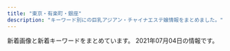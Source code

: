 ```yaml
---
title: "東京・有楽町・銀座"
description: "キーワード別にの巨乳アジアン・チャイナエステ嬢情報をまとめました。"
---
```


新着画像と新着キーワードをまとめています。
2021年07月04日の情報です。

<DmmAffiliateIns />
<KeywordTable
  shops={
    [
    {
        "name": "\u30e9\u30d5\u30a3\u30fc\u30eb",
        "url": "http://s-este.net/",
        "keywords": {},
        "station": "\u65b0\u65e5\u672c\u6a4b\u99c55\u756a\u51fa\u53e3",
        "img_links": []
    },
    {
        "name": "\u6975\u4e0a\u30e1\u30f3\u30ba\u30a2\u30ed\u30de\u65e5\u672c\u6a4b",
        "station": "\u8305\u5834\u753a\u99c510\u756a\u51fa\u53e3",
        "keywords": {},
        "url": "https://aroma.tyo.cm/",
        "img_links": []
    },
    {
        "keywords": {
            "C": 7,
            "86": 7,
            "D": 10,
            "87": 4,
            "E": 1,
            "88": 1,
            "84": 5,
            "82": 1
        },
        "name": "PRIME\u30fb\u30d7\u30e9\u30a4\u30e0",
        "station": "\u99ac\u55b0\u753a\u99c51\u756a\u51fa\u53e3",
        "url": "http://prime-relax.work/",
        "img_links": [
            "http://prime-relax.work/img/st11.jpg",
            "http://prime-relax.work/sp/img/time.jpg",
            "http://prime-relax.work/sp/img/botton.jpg",
            "http://prime-relax.work/sp/img/info.jpg",
            "http://prime-relax.work/sp/img/p-8.jpg",
            "http://prime-relax.work/img/head.jpg",
            "http://prime-relax.work/img/st4.jpg",
            "http://prime-relax.work/sp/img/sta9.jpg",
            "http://prime-relax.work/img/sta12.jpg",
            "http://prime-relax.work/img/st04.jpg",
            "http://prime-relax.work/img/link300100.jpg",
            "http://prime-relax.work/img/st14.jpg",
            "http://prime-relax.work/sp/img/t-o.jpg",
            "http://prime-relax.work/img/sta9.jpg",
            "http://prime-relax.work/img/link10033.jpg",
            "http://prime-relax.work/img/link-.jpg",
            "http://prime-relax.work/sp/img/add2.jpg",
            "http://prime-relax.work/img/sta5.jpg",
            "http://prime-relax.work/sp/img/sta14.jpg",
            "http://prime-relax.work/sp/img/add.jpg",
            "http://prime-relax.work/img/body-.jpg",
            "http://prime-relax.work/img/st12.jpg",
            "http://prime-relax.work/sp/img/sys.jpg",
            "http://prime-relax.work/img/sta7.jpg",
            "http://prime-relax.work/img/mo.png",
            "http://prime-relax.work/sp/img/sta11.jpg",
            "http://prime-relax.work/img/sta14.jpg",
            "http://prime-relax.work/img/st8.jpg",
            "http://prime-relax.work/img/sta13.jpg",
            "http://prime-relax.work/sp/img/sta12.jpg",
            "http://prime-relax.work/sp/img/pic.jpg",
            "http://prime-relax.work/sp/img/t-r.jpg",
            "http://prime-relax.work/img/sta4.jpg",
            "http://prime-relax.work/sp/img/t-a.jpg",
            "http://prime-relax.work/sp/img/t-s.jpg",
            "http://prime-relax.work/img/sys.jpg",
            "http://prime-relax.work/sp/img/p-7.jpg",
            "http://prime-relax.work/sp/img/sta4.jpg",
            "http://prime-relax.work/img/st08.jpg",
            "http://prime-relax.work/img/IMG_1709.jpg",
            "http://prime-relax.work/img/sta11.jpg",
            "http://prime-relax.work/img/st014.jpg",
            "http://prime-relax.work/sp/img/p-9.jpg",
            "http://prime-relax.work/sp/img/tel.jpg",
            "http://prime-relax.work/img/st5.jpg",
            "http://prime-relax.work/img/bottom.png",
            "http://prime-relax.work/img/eve.jpg",
            "http://prime-relax.work/img/IMG_1675.jpg",
            "http://prime-relax.work/img/sta8.jpg",
            "http://prime-relax.work/img/bottom-.png",
            "http://prime-relax.work/img/st07.jpg",
            "http://prime-relax.work/sp/img/cam.jpg",
            "http://prime-relax.work/sp/img/pc.jpg",
            "http://prime-relax.work/img/st013.jpg",
            "http://prime-relax.work/sp/img/t-t.jpg",
            "http://prime-relax.work/img/st9.jpg",
            "http://prime-relax.work/sp/img/sta13.jpg",
            "http://prime-relax.work/sp/img/sta7.jpg",
            "http://prime-relax.work/img/IMG_1699.jpg",
            "http://prime-relax.work/sp/img/tit.jpg",
            "http://prime-relax.work/img/link20067.jpg",
            "http://prime-relax.work/img/IMG_1667.jpg",
            "http://prime-relax.work/img/st7.jpg",
            "http://prime-relax.work/sp/img/add3.jpg",
            "http://prime-relax.work/img/st13.jpg",
            "http://prime-relax.work/sp/img/sta8.jpg",
            "http://prime-relax.work/sp/img/sta5.jpg"
        ]
    },
    {
        "keywords": {},
        "img_links": [
            "http://e-berry.work/sp/staff/aya.jpg",
            "http://e-berry.work/sp/staff/ai.jpg",
            "http://e-berry.work/sp/images/int1.png",
            "http://e-berry.work/img/ai1.jpg",
            "http://e-berry.work/images/int1.jpg",
            "http://e-berry.work/images/rec1.jpg",
            "http://e-berry.work/images/sm.jpg",
            "http://e-berry.work/staff/natumi.jpg",
            "http://e-berry.work/sp/images/sys3.png",
            "http://e-berry.work/sp/img/yoko1.jpg",
            "http://e-berry.work/images/interior_t.jpg",
            "http://e-berry.work/img/haruka1.jpg",
            "http://e-berry.work/staff/rina.jpg",
            "http://e-berry.work/sp/images/concept.jpg",
            "http://e-berry.work/staff/ai.jpg",
            "http://e-berry.work/images/int2.jpg",
            "http://e-berry.work/images/concept.jpg",
            "http://e-berry.work/images/tgirl.jpg",
            "http://e-berry.work/sp/images/ac1.jpg",
            "http://e-berry.work/sp/images/10.jpg",
            "http://e-berry.work/sp/img/rina1.jpg",
            "http://e-berry.work/staff/nene.jpg",
            "http://e-berry.work/sp/images/sys1.png",
            "http://e-berry.work/sp/staff/nene.jpg",
            "http://e-berry.work/sp/img/haruka1.jpg",
            "http://e-berry.work/img/ayumi1.jpg",
            "http://e-berry.work/img/rina1.jpg",
            "http://e-berry.work/sp/images/9.jpg",
            "http://e-berry.work/sp/images/tel.png",
            "http://e-berry.work/sp/img/nene1.jpg",
            "http://e-berry.work/sp/images/b1.jpg",
            "http://e-berry.work/sp/img/hikari1.jpg",
            "http://e-berry.work/staff/aya.jpg",
            "http://e-berry.work/sp/img/ai1.jpg",
            "http://e-berry.work/images/news_t.jpg",
            "http://e-berry.work/sp/images/interior_t.png",
            "http://e-berry.work/sp/images/rec2.png",
            "http://e-berry.work/images/b2.jpg",
            "http://e-berry.work/sp/images/newsb.png",
            "http://e-berry.work/images/ac1.jpg",
            "http://e-berry.work/sp/images/rec1.jpg",
            "http://e-berry.work/images/newsb.png",
            "http://e-berry.work/sp/staff/hikari.jpg",
            "http://e-berry.work/img/moka1.jpg",
            "http://e-berry.work/images/b1.jpg",
            "http://e-berry.work/img/natumi1.jpg",
            "http://e-berry.work/sp/img/moka1.jpg",
            "http://e-berry.work/images/sys3.jpg",
            "http://e-berry.work/sp/staff/ayumi.jpg",
            "http://e-berry.work/sp/images/int2.png",
            "http://e-berry.work/staff/yoko.jpg",
            "http://e-berry.work/sp/images/newface.png",
            "http://e-berry.work/images/sys1.jpg",
            "http://e-berry.work/staff/hikari.jpg",
            "http://e-berry.work/staff/haruka.jpg",
            "http://e-berry.work/sp/img/natumi1.jpg",
            "http://e-berry.work/sp/staff/natumi.jpg",
            "http://e-berry.work/sp/images/topgirl.png",
            "http://e-berry.work/sp/staff/rina.jpg",
            "http://e-berry.work/sp/images/sys2.png",
            "http://e-berry.work/sp/staff/yoko.jpg",
            "http://e-berry.work/sp/img/ayumi1.jpg",
            "http://e-berry.work/sp/images/footer.jpg",
            "http://e-berry.work/images/sys2.jpg",
            "http://e-berry.work/images/10.jpg",
            "http://e-berry.work/sp/staff/moka.jpg",
            "http://e-berry.work/images/staff_t.jpg",
            "http://e-berry.work/sp/images/staff_t.png",
            "http://e-berry.work/sp/images/b2.jpg",
            "http://e-berry.work/img/aya1.jpg",
            "http://e-berry.work/img/hikari1.jpg",
            "http://e-berry.work/sp/images/head.jpg",
            "http://e-berry.work/sp/staff/haruka.jpg",
            "http://e-berry.work/staff/ayumi.jpg",
            "http://e-berry.work/images/9.jpg",
            "http://e-berry.work/images/rec2.jpg",
            "http://e-berry.work/images/newface.jpg",
            "http://e-berry.work/sp/img/aya1.jpg",
            "http://e-berry.work/sp/images/news.png",
            "http://e-berry.work/images/head.jpg",
            "http://e-berry.work/img/nene1.jpg",
            "http://e-berry.work/staff/moka.jpg",
            "http://e-berry.work/img/yoko1.jpg"
        ],
        "station": "\u6c34\u5929\u5bae\u524d\u99c56\u756a\u51fa\u53e3",
        "url": "http://e-berry.work/index.html",
        "name": "\u30a2\u30ed\u30de\u30a2\u30ea\u30a2"
    },
    {
        "keywords": {},
        "station": "\u8305\u5834\u753a\u99c511\u756a\u51fa\u53e3",
        "url": "http://www.kayabatyo-massage.work/",
        "img_links": [
            "http://www.kayabatyo-massage.work/images/mainvisual_02.jpg",
            "http://www.kayabatyo-massage.work/images/sw_home.png",
            "http://www.kayabatyo-massage.work/images/recruit/nagare_07.png",
            "http://www.kayabatyo-massage.work/images/recruit/point_05.png",
            "http://www.kayabatyo-massage.work/images/no_image.jpg",
            "http://www.kayabatyo-massage.work/images/recruit/point_08.png",
            "http://www.kayabatyo-massage.work/images/mainvisual_01_s.jpg",
            "http://www.kayabatyo-massage.work/images/recruit/point_03.png",
            "http://www.kayabatyo-massage.work/images/recruit/req_03.jpg",
            "http://www.kayabatyo-massage.work/images/recruit/nagare_05.png",
            "http://www.kayabatyo-massage.work/images/icon_ranking_01.png",
            "http://www.kayabatyo-massage.work/staff/nanami.jpg",
            "http://www.kayabatyo-massage.work/images/icon_ranking_02.png",
            "http://www.kayabatyo-massage.work/images/icon_ranking_03.png",
            "http://www.kayabatyo-massage.work/images/head_interior.jpg",
            "http://www.kayabatyo-massage.work/images/recruit/point_09.png",
            "http://www.kayabatyo-massage.work/images/sw_tel.png",
            "http://www.kayabatyo-massage.work/images/recruit/nagare_03.jpg",
            "http://www.kayabatyo-massage.work/images/recruit/point_04.png",
            "http://www.kayabatyo-massage.work/images/recruit/sp_mainvisual.jpg",
            "http://www.kayabatyo-massage.work/images/icon_new.png",
            "http://www.kayabatyo-massage.work/images/head_therapist.jpg",
            "http://www.kayabatyo-massage.work/images/mainvisual_02_s.jpg",
            "http://www.kayabatyo-massage.work/staff/hinata.jpg",
            "http://www.kayabatyo-massage.work/staff/kaoru.jpg",
            "http://www.kayabatyo-massage.work/images/recruit/nagare_06.png",
            "http://www.kayabatyo-massage.work/images/recruit/message_03.png",
            "http://www.kayabatyo-massage.work/images/recruit/point_06.png",
            "http://www.kayabatyo-massage.work/images/recruit/point_07.png",
            "http://www.kayabatyo-massage.work/images/recruit/nagare_01.jpg",
            "http://www.kayabatyo-massage.work/images/recruit/nagare_02.jpg",
            "http://www.kayabatyo-massage.work/images/mainvisual_01.jpg",
            "http://www.kayabatyo-massage.work/images/trigger.jpg"
        ],
        "name": "Angela"
    },
    {
        "station": "\u4eba\u5f62\u753a\u99c5A6",
        "name": "\u5922\u306e\u90f7",
        "url": "http://yume-sato.blue/",
        "keywords": {},
        "img_links": [
            "http://yume-sato.blue/uploads//sites/18/2020/09/g1-150x150.jpg",
            "http://yume-sato.blue/uploads//sites/18/2020/09/g6-150x150.jpg",
            "http://yume-sato.blue/uploads//sites/18/2020/09/news.jpg",
            "http://yume-sato.blue/uploads//sites/18/2021/04/1.jpg",
            "http://yume-sato.blue/uploads//sites/18/2020/09/g2.jpg",
            "http://yume-sato.blue/uploads//sites/18/2020/09/top1-1.jpg",
            "http://yume-sato.blue/uploads//sites/18/2021/07/g1.jpg",
            "http://yume-sato.blue/uploads//sites/18/2020/09/g4.jpg",
            "http://yume-sato.blue/uploads//sites/18/2021/06/g3-150x150.jpg",
            "http://yume-sato.blue/uploads//sites/18/2020/09/s_staff.png",
            "http://yume-sato.blue/uploads//sites/18/2020/09/g1.jpg",
            "http://yume-sato.blue/uploads//sites/18/2021/05/g3-150x150.jpg",
            "http://yume-sato.blue/uploads//sites/18/2020/09/g2-150x150.jpg",
            "http://yume-sato.blue/uploads//sites/18/2020/12/gg.jpg",
            "http://yume-sato.blue/uploads//sites/18/2020/09/g5-150x150.jpg",
            "http://yume-sato.blue/uploads//sites/18/2021/04/1-225x300.jpg",
            "http://yume-sato.blue/uploads//sites/18/2020/09/mobile-1.jpg",
            "http://yume-sato.blue/uploads//sites/18/2021/05/g3.jpg",
            "http://yume-sato.blue/uploads//sites/18/2020/09/g4-150x150.jpg",
            "http://yume-sato.blue/uploads//sites/18/2020/09/top.jpg",
            "http://yume-sato.blue/uploads//sites/18/2020/12/gg-150x150.jpg",
            "http://yume-sato.blue/uploads//sites/18/2020/09/pick.jpg",
            "http://yume-sato.blue/uploads//sites/18/2020/09/g5.jpg",
            "http://yume-sato.blue/uploads//sites/18/2021/06/g3.jpg",
            "http://yume-sato.blue/uploads//sites/18/2020/09/g6.jpg"
        ]
    },
    {
        "img_links": [
            "http://arm-heal.com/pic/head.jpg",
            "http://arm-heal.com/img/att.png",
            "http://arm-heal.com/pic/topimg1.png",
            "http://arm-heal.com/staff/miki/01.jpg",
            "http://arm-heal.com/img/ttl_staff.jpg",
            "http://arm-heal.com/staff/yuki/01.jpg",
            "http://arm-heal.com/staff/mimi/01.jpg",
            "http://arm-heal.com/staff/ai/01.jpg",
            "http://arm-heal.com/img/corona.png",
            "http://arm-heal.com/pic/topimg3.png",
            "http://arm-heal.com/pic/topimg5.png",
            "http://arm-heal.com/i/files/homeimg.jpg",
            "http://arm-heal.com/staff/aya/01.jpg",
            "http://arm-heal.com/img/ttl_mobile.png",
            "http://arm-heal.com/staff/yuuyuu/01.jpg",
            "http://arm-heal.com/img/ttl_rec.png",
            "http://arm-heal.com/pic/topimg4.png",
            "http://arm-heal.com/pic/topimg2.png",
            "http://arm-heal.com/staff/kiki/01.jpg"
        ],
        "keywords": {
            "C": 9
        },
        "name": "\u7d05\u8449",
        "station": "\u516b\u4e01\u5800\u99c5A5\u53e3",
        "url": "http://arm-heal.com/"
    },
    {
        "name": "Dream",
        "keywords": {
            "88": 1,
            "\u30bb\u30af\u30b7\u30fc": 3
        },
        "img_links": [
            "https://ningyocho-esthe.work/images/dream/common/gallery_06.png",
            "https://ningyocho-esthe.work/images/dream/staff/3.jpg",
            "https://ningyocho-esthe.work/images/dream/staff/13.jpg",
            "https://ningyocho-esthe.work/images/dream/common/gallery_09.png",
            "https://ningyocho-esthe.work/images/dream/common/header_info.png",
            "https://ningyocho-esthe.work/images/dream/staff/\u5929\u4f7f\u591c\u6708.jpeg",
            "https://ningyocho-esthe.work/images/dream/common/gallery_05.png",
            "https://ningyocho-esthe.work/images/dream/staff/imgapp_1.jpg",
            "https://ningyocho-esthe.work/images/dream/common/gallery_07.png",
            "https://ningyocho-esthe.work/images/dream/common/gallery_01.png",
            "https://ningyocho-esthe.work/images/dream/common/gallery_04.png",
            "https://ningyocho-esthe.work/images/dream/staff/ni.jpeg",
            "https://ningyocho-esthe.work/images/dream/staff/\u30ca\u30ca.jpg",
            "https://ningyocho-esthe.work/images/dream/common/gallery_08.png",
            "https://ningyocho-esthe.work/images/dream/home/image_03.png",
            "https://ningyocho-esthe.work/images/dream/common/credit_02.png",
            "https://ningyocho-esthe.work/images/dream/nvpuai2.jpeg",
            "https://ningyocho-esthe.work/images/dream/staff/\u3042\u307f.jpg",
            "https://ningyocho-esthe.work/images/dream/staff/imgapp_3.jpg",
            "https://ningyocho-esthe.work/images/dream/common/credit_01.png",
            "https://ningyocho-esthe.work/images/dream/common/gallery_03.png",
            "https://ningyocho-esthe.work/images/dream/common/side_bnr_01.png",
            "https://ningyocho-esthe.work/images/dream/staff/2.jpg",
            "https://ningyocho-esthe.work/images/dream/home/teaser.png",
            "https://ningyocho-esthe.work/images/dream/common/gallery_10.png",
            "https://ningyocho-esthe.work/images/dream/common/gallery_02.png",
            "https://ningyocho-esthe.work/images/dream/home/image_02.png",
            "https://ningyocho-esthe.work/images/dream/common/header_phone_pc.png",
            "https://ningyocho-esthe.work/images/dream/staff/imgapp6.jpg",
            "https://ningyocho-esthe.work/images/dream/common/credit_03.png",
            "https://ningyocho-esthe.work/images/dream/common/side_bnr_02.png",
            "https://ningyocho-esthe.work/images/dream/home/image_01.png",
            "https://ningyocho-esthe.work/images/dream/staff/1.jpg"
        ],
        "station": "\u4eba\u5f62\u753a\u99c5A1\u51fa\u53e3",
        "url": "https://ningyocho-esthe.work/"
    },
    {
        "keywords": {
            "90": 48,
            "92": 12,
            "87": 24,
            "85": 24,
            "D": 24,
            "E": 24,
            "C": 48,
            "83": 48
        },
        "name": "LUCKY \uff5e\u30e9\u30c3\u30ad\u30fc\uff5e",
        "station": "\u5c0f\u4f1d\u99ac\u753a\u99c51\u756a\u51fa\u53e3",
        "img_links": [
            "http://lucky.geo.jp/2/uploadimg/1565558725.jpg",
            "http://lucky.geo.jp/2/uploadimg/1610946975.jpeg",
            "http://lucky.geo.jp/2/uploadimg/1596225793.jpg",
            "https://LUCKY.pwchp.com/images/vis_theptframe.png",
            "http://lucky.geo.jp/2/uploadimg/1593756884.jpg",
            "http://lucky.geo.jp/2/uploadimg/1615487001.jpeg",
            "http://lucky.geo.jp/2/uploadimg/1593756798.jpg",
            "http://lucky.geo.jp/2/uploadimg/1619245065.jpeg",
            "http://lucky.geo.jp/int1.png",
            "http://lucky.geo.jp/2/uploadimg/1574764277.jpg",
            "http://lucky.geo.jp/2/uploadimg/1610000464.jpeg",
            "http://lucky.geo.jp/vis_theptframe.png",
            "http://lucky.geo.jp/2/uploadimg/1597029716.jpg",
            "http://lucky.geo.jp/2/uploadimg/1589888939.jpg",
            "http://lucky.geo.jp/2/uploadimg/1613285139.jpeg",
            "http://lucky.geo.jp/dozdLZQPkhPUwC2.png"
        ],
        "url": "http://lucky.geo.jp/"
    },
    {
        "img_links": [
            "http://sakura.relaxnabi.com/css/nav/nav-001.png",
            "http://sakura.relaxnabi.com/css/nav/nav-002.png",
            "http://sakura.relaxnabi.com/css/staff/staff18.jpg",
            "http://sakura.relaxnabi.com/css/nav/nav-004.png",
            "http://sakura.relaxnabi.com/css/topleft01.png",
            "http://sakura.relaxnabi.com/css/nav/nav-003.png",
            "http://sakura.relaxnabi.com/css/nav/nav-006.png",
            "http://sakura.relaxnabi.com/css/staff/staff001.jpg",
            "http://sakura.relaxnabi.com/css/staff/staff004.jpg",
            "http://sakura.relaxnabi.com/css/staff/staff002.jpg",
            "http://sakura.relaxnabi.com/css/staff/staff003.jpg",
            "http://sakura.relaxnabi.com/css/staff/staff005.jpg",
            "http://sakura.relaxnabi.com/css/cam00001.png",
            "http://sakura.relaxnabi.com/css/nav/nav-005.png",
            "http://sakura.relaxnabi.com/css/tel03.png",
            "http://sakura.relaxnabi.com/css/topleft02.png",
            "http://sakura.relaxnabi.com/css/topright02.jpg"
        ],
        "keywords": {
            "C": 3,
            "87": 2,
            "89": 4,
            "D": 5
        },
        "url": "http://sakura.relaxnabi.com/",
        "station": "\u8305\u5834\u753a\u99c51\u756a\u51fa\u53e3",
        "name": "\u685c\uff5e\u3055\u304f\u3089\uff5e"
    },
    {
        "station": "\u516b\u4e01\u5800\u99c5B2\u51fa\u53e3",
        "name": "\u5feb\u9069\u5802",
        "img_links": [
            "https://www.hatena.ne.jp/images/wwwridge/ng@2x.png",
            "https://www.hatena.ne.jp/images/wwwridge/ok@2x.png",
            "http://b.hatena.ne.jp/images/v4/public/add/hatenabookmark_ios7.png",
            "http://\u30a2\u30b8\u30a2\u30f3\u30a8\u30b9\u30c6.biz/images/88-31.jpg",
            "http://b.hatena.ne.jp/images/v4/public/add/hatenabookmark_android.png",
            "http://momipara.jp/img/link/momi88.jpg",
            "https://www.hatena.ne.jp/images/wwwridge/help@2x.png",
            "https://b.st-hatena.com/images/entry-button/button-only@2x.png",
            "http://asian.mensesthe.tokyo/wp-content/uploads/2016/01/7CzXuAWe.jpg"
        ],
        "url": "http://kaitekido.eei.jp/",
        "keywords": {}
    },
    {
        "name": "\u3072\u3068\u3081\u307c\u308c",
        "url": "http://www.hitomebore.esjp.info/",
        "station": "\u65b0\u5bcc\u753a\u99c53\u756a\u51fa\u53e3",
        "keywords": {
            "88": 3,
            "C": 6,
            "87": 6,
            "85": 6,
            "86": 18,
            "D": 27
        },
        "img_links": [
            "http://www.hitomebore.esjp.info/images/mainImg2.jpg",
            "http://www.hitomebore.esjp.info/files/002.jpg",
            "http://www.hitomebore.esjp.info/images/btn2.png",
            "http://www.hitomebore.esjp.info/files/015.jpg",
            "http://www.hitomebore.esjp.info/files/016.jpg",
            "http://www.hitomebore.esjp.info/files/014.jpg",
            "http://www.hitomebore.esjp.info/files/012.jpg",
            "http://www.hitomebore.esjp.info/files/010.jpg",
            "http://www.hitomebore.esjp.info/images/m1.jpg",
            "http://www.hitomebore.esjp.info/images/m2.jpg",
            "http://www.hitomebore.esjp.info/files/007.jpg",
            "http://www.hitomebore.esjp.info/files/009.jpg",
            "http://www.hitomebore.esjp.info/images/m3.jpg",
            "http://www.hitomebore.esjp.info/images/m4.jpg",
            "http://www.hitomebore.esjp.info/files/008.jpg",
            "http://www.hitomebore.esjp.info/files/011.jpg",
            "http://www.hitomebore.esjp.info/files/013.jpg",
            "http://www.hitomebore.esjp.info/images/mainImg_sub.jpg"
        ]
    },
    {
        "station": "\u65b0\u5bcc\u753a\u99c53\u756a\u51fa\u53e3",
        "url": "http://missyou-esthe.com/",
        "keywords": {
            "87": 4,
            "86": 16,
            "85": 2
        },
        "name": "Lotus\uff5e\u30ed\u30fc\u30bf\u30b9\uff5e",
        "img_links": [
            "http://missyou-esthe.com/img/tt12.jpg",
            "http://missyou-esthe.com/img/cg01.jpg",
            "http://missyou-esthe.com/img/t2.jpg",
            "http://missyou-esthe.com/img/cg14.jpg",
            "http://missyou-esthe.com/img/tt19.jpg",
            "http://missyou-esthe.com/img/no.png",
            "http://missyou-esthe.com/img/cg02.jpg",
            "http://missyou-esthe.com/img/tt18.jpg",
            "http://missyou-esthe.com/img/cg07.jpg",
            "http://missyou-esthe.com/img/tt16.jpg",
            "http://missyou-esthe.com/img/t1.jpg",
            "http://missyou-esthe.com/img/tt21.jpg",
            "http://missyou-esthe.com/img/t3.jpg",
            "http://missyou-esthe.com/img/cg091.jpg",
            "http://missyou-esthe.com/img/tt20.jpg",
            "http://missyou-esthe.com/img/cg13.jpg",
            "http://missyou-esthe.com/img/cg10.jpg",
            "http://missyou-esthe.com/img/lin.jpg",
            "http://missyou-esthe.com/img/mr1.jpg",
            "http://missyou-esthe.com/img/cg09.jpg",
            "http://missyou-esthe.com/img/tt2.jpg",
            "http://missyou-esthe.com/img/tt15.jpg",
            "http://missyou-esthe.com/img/cg08.jpg",
            "http://missyou-esthe.com/img/tt14.jpg",
            "http://missyou-esthe.com/img/f.jpg",
            "http://missyou-esthe.com/img/tt4.jpg",
            "http://missyou-esthe.com/img/tt17.jpg",
            "http://missyou-esthe.com/img/cg05.jpg",
            "http://missyou-esthe.com/img/cg03.jpg",
            "http://missyou-esthe.com/img/tt1.jpg",
            "http://missyou-esthe.com/img/cg06.jpg",
            "http://missyou-esthe.com/img/eve.jpg",
            "http://missyou-esthe.com/img/tt13.jpg",
            "http://missyou-esthe.com/img/f1.jpg",
            "http://missyou-esthe.com/img/cg11.jpg",
            "http://missyou-esthe.com/img/tt11.jpg",
            "http://missyou-esthe.com/img/cg04.jpg"
        ]
    },
    {
        "img_links": [
            "https://iris-relax.tokyo/wp-content/uploads/2021/06/8976215iris.jpg",
            "https://iris-relax.tokyo/wp-content/themes/este/img/top-img02c.png",
            "https://iris-relax.tokyo/wp-content/themes/este/img/4.jpg",
            "https://iris-relax.tokyo/wp-content/themes/este/img/5.jpg",
            "https://iris-relax.tokyo/wp-content/themes/este/img/tel_header.png",
            "https://iris-relax.tokyo/wp-content/uploads/2021/06/75421678iris.jpg",
            "https://iris-relax.tokyo/wp-content/themes/este/img/3.jpg",
            "https://iris-relax.tokyo/wp-content/uploads/2021/06/8765241678iris.jpg",
            "https://iris-relax.tokyo/wp-content/uploads/2021/06/89765421567iris.jpg",
            "https://iris-relax.tokyo/wp-content/uploads/2021/06/89765241iris.jpg",
            "https://iris-relax.tokyo/wp-content/themes/este/img/tel_footer.png",
            "https://iris-relax.tokyo/wp-content/themes/este/img/top-img01a.png",
            "https://iris-relax.tokyo/wp-content/themes/este/img/6.jpg",
            "https://iris-relax.tokyo/wp-content/uploads/2021/06/8765216789iris.jpg",
            "https://iris-relax.tokyo/wp-content/uploads/2021/06/118976521iris.jpg",
            "https://iris-relax.tokyo/wp-content/themes/este/img/call.png"
        ],
        "keywords": {
            "C": 6,
            "E": 12,
            "D": 9,
            "\u30bb\u30af\u30b7\u30fc": 2,
            "F": 3
        },
        "name": "IRIS\u9280\u5ea7",
        "url": "https://iris-relax.tokyo/",
        "station": "\u9280\u5ea7\u99c5A5\u51fa\u53e3"
    },
    {
        "img_links": [
            "http://yurarika.work/staff/rara.jpg",
            "http://yurarika.work/staff/rara2.jpg",
            "http://yurarika.work/staff/mika2.jpg",
            "http://yurarika.work/img/all/loader.png",
            "http://yurarika.work/staff/aya2.jpg",
            "http://yurarika.work/staff/mirai1.jpg",
            "http://yurarika.work/staff/rara1.jpg",
            "http://yurarika.work/staff/mirai.jpg",
            "http://yurarika.work/staff/aya1.jpg",
            "http://yurarika.work/staff/mirai2.jpg",
            "http://yurarika.work/staff/aya.jpg",
            "http://yurarika.work/staff/mika.jpg",
            "http://yurarika.work/staff/mika1.jpg"
        ],
        "keywords": {
            "85": 10,
            "C": 14,
            "86": 4,
            "88": 6,
            "D": 6
        },
        "station": "\u6c34\u5929\u5bae\u524d\u99c58\u756a\u51fa\u53e3",
        "name": "\u3086\u3089\u308a\u9999",
        "url": "http://yurarika.work/"
    },
    {
        "name": "\u7652\u3057\u306e\u6d77",
        "keywords": {
            "E": 4,
            "D": 20,
            "86": 24
        },
        "url": "http://xn--vckg5a5c7c8c1czd.in.net/",
        "img_links": [
            "http://xn--vckg5a5c7c8c1czd.in.net/images/an_1_03.jpg",
            "http://xn--vckg5a5c7c8c1czd.in.net/images/staff_images/top_small_16.jpg",
            "http://xn--vckg5a5c7c8c1czd.in.net/images/an_1_07.jpg",
            "http://xn--vckg5a5c7c8c1czd.in.net/images/an_2_04.jpg",
            "http://xn--vckg5a5c7c8c1czd.in.net/images/slider/slide3.jpg",
            "http://xn--vckg5a5c7c8c1czd.in.net/images/staff_images/top_small_17.jpg",
            "http://xn--vckg5a5c7c8c1czd.in.net/images/staff_images/top_small_14.jpg",
            "http://xn--vckg5a5c7c8c1czd.in.net/images/an_1_06.jpg",
            "http://xn--vckg5a5c7c8c1czd.in.net/images/staff_images/top_small_5.jpg",
            "http://xn--vckg5a5c7c8c1czd.in.net/images/an_1_02.jpg",
            "http://xn--vckg5a5c7c8c1czd.in.net/images/no.png",
            "http://xn--vckg5a5c7c8c1czd.in.net/images/slider/slide1s.jpg",
            "http://xn--vckg5a5c7c8c1czd.in.net/images/index_01.jpg",
            "http://xn--vckg5a5c7c8c1czd.in.net/images/staff_images/cg14.jpg",
            "http://xn--vckg5a5c7c8c1czd.in.net/images/slider/slide3s.jpg",
            "http://xn--vckg5a5c7c8c1czd.in.net/images/an_1_04.jpg",
            "http://xn--vckg5a5c7c8c1czd.in.net/images/slider/slide2s.jpg",
            "http://xn--vckg5a5c7c8c1czd.in.net/images/an_2_07.jpg",
            "http://xn--vckg5a5c7c8c1czd.in.net/images/staff_images/top_small_1.jpg",
            "http://xn--vckg5a5c7c8c1czd.in.net/images/staff_images/cg17.jpg",
            "http://xn--vckg5a5c7c8c1czd.in.net/images/staff_images/top_small_2.jpg",
            "http://xn--vckg5a5c7c8c1czd.in.net/images/an_2_03.jpg",
            "http://xn--vckg5a5c7c8c1czd.in.net/images/staff_images/cg16.jpg",
            "http://xn--vckg5a5c7c8c1czd.in.net/images/slider/slide1.jpg",
            "http://xn--vckg5a5c7c8c1czd.in.net/images/an_2_06.jpg",
            "http://xn--vckg5a5c7c8c1czd.in.net/images/slider/slide2.jpg",
            "http://xn--vckg5a5c7c8c1czd.in.net/images/staff_images/cg1.jpg",
            "http://xn--vckg5a5c7c8c1czd.in.net/images/staff_images/cg5.jpg",
            "http://xn--vckg5a5c7c8c1czd.in.net/images/QRcode.jpg",
            "http://xn--vckg5a5c7c8c1czd.in.net/images/an_2_05.jpg",
            "http://xn--vckg5a5c7c8c1czd.in.net/images/an_2_02.jpg",
            "http://xn--vckg5a5c7c8c1czd.in.net/images/staff_images/cg2.jpg"
        ],
        "station": "\u65b0\u5bcc\u753a\u99c5"
    },
    {
        "img_links": [
            "https://kayabacho-mensesthe.com/images/top2.jpg",
            "https://kayabacho-mensesthe.com/images/mensesthe.jpg",
            "https://kayabacho-mensesthe.com/link/mens-esthe.png",
            "https://kayabacho-mensesthe.com/images/footer-r.png",
            "https://kayabacho-mensesthe.com/staff/mitsuki-s1.jpg",
            "https://kayabacho-mensesthe.com/images/main2.jpg",
            "https://kayabacho-mensesthe.com/wp/wp-content/uploads/2019/09/koko-1.jpg",
            "https://kayabacho-mensesthe.com/staff/emi-s1.jpg",
            "https://kayabacho-mensesthe.com/room/room-l2.jpg",
            "https://kayabacho-mensesthe.com/room/room-l5.jpg",
            "https://kayabacho-mensesthe.com/wp/wp-content/uploads/2021/01/yuna.jpg",
            "https://kayabacho-mensesthe.com/wp/wp-content/uploads/2019/12/IMG_8988.jpg",
            "https://kayabacho-mensesthe.com/images/clear.png",
            "https://kayabacho-mensesthe.com/images/main4.jpg",
            "https://kayabacho-mensesthe.com/images/main3.jpg",
            "https://kayabacho-mensesthe.com/staff/miyu-s1.jpg",
            "https://kayabacho-mensesthe.com/staff/urara-s1.jpg",
            "https://kayabacho-mensesthe.com/wp/wp-content/uploads/2019/12/mitsuki.jpg",
            "https://kayabacho-mensesthe.com/images/flower.png",
            "https://kayabacho-mensesthe.com/icon/line.png",
            "https://kayabacho-mensesthe.com/images/main1.jpg",
            "https://kayabacho-mensesthe.com/wp/wp-content/uploads/2020/03/IMG_1740-225x300.jpg",
            "https://kayabacho-mensesthe.com/icon/facebook.png",
            "https://kayabacho-mensesthe.com/wp/wp-content/uploads/2020/08/ayaka-1.jpg",
            "https://kayabacho-mensesthe.com/wp/wp-content/uploads/2021/05/yuki-s-150x150.jpg",
            "https://kayabacho-mensesthe.com/staff/nao-s1.jpg",
            "https://kayabacho-mensesthe.com/wp/wp-content/uploads/2019/12/misaki.jpg",
            "https://kayabacho-mensesthe.com/staff/ayaka-s1.jpg",
            "https://kayabacho-mensesthe.com/room/room-l3.jpg",
            "https://kayabacho-mensesthe.com/room/room-l4.jpg",
            "https://kayabacho-mensesthe.com/room/room-l6.jpg",
            "https://kayabacho-mensesthe.com/room/room-l1.jpg",
            "https://kayabacho-mensesthe.com/wp/wp-content/uploads/2019/11/mitsuki-e1574244365134.jpg",
            "https://kayabacho-mensesthe.com/images/footer-l.png",
            "https://kayabacho-mensesthe.com/staff/misaki-s1.jpg",
            "https://kayabacho-mensesthe.com/staff/rin-s1.jpg",
            "https://kayabacho-mensesthe.com/wp/wp-content/uploads/2019/12/emi.jpg",
            "https://kayabacho-mensesthe.com/wp/wp-content/uploads/2020/08/ayaka-1-200x300.jpg",
            "https://kayabacho-mensesthe.com/wp/wp-content/uploads/2020/11/urara3.jpg",
            "https://kayabacho-mensesthe.com/staff/yuna-s1.jpg",
            "https://kayabacho-mensesthe.com/wp/wp-content/uploads/2020/02/miyu.jpg",
            "https://kayabacho-mensesthe.com/icon/yelp.png",
            "https://kayabacho-mensesthe.com/staff/yuki-s.jpg",
            "https://kayabacho-mensesthe.com/wp/wp-content/uploads/2020/10/aki-s1-150x150.jpg",
            "https://kayabacho-mensesthe.com/wp/wp-content/uploads/2021/05/yuki-l.jpg",
            "https://kayabacho-mensesthe.com/images/top1.jpg",
            "https://kayabacho-mensesthe.com/images/top3.jpg",
            "https://kayabacho-mensesthe.com/room/room-l7.jpg",
            "https://kayabacho-mensesthe.com/icon/twitter.png",
            "https://kayabacho-mensesthe.com/room/room-l8.jpg"
        ],
        "url": "https://kayabacho-mensesthe.com/",
        "name": "Spa Ananda",
        "keywords": {
            "E": 2,
            "D": 11,
            "C": 8
        },
        "station": "\u8305\u5834\u753a\u99c52\u756a\u51fa\u53e3"
    },
    {
        "url": "https://est-tiara.info/",
        "img_links": [
            "https://est-tiara.info/js/sliderLine/slide_prev.png",
            "https://est-tiara.info/staffPhoto/b20210304095739.jpg",
            "https://est-tiara.info/images/gallery/r3.jpg",
            "https://est-tiara.info/staffPhoto/s20210304095739.jpg",
            "https://est-tiara.info/staffPhoto/s20210304100121.jpg",
            "https://est-tiara.info/staffPhoto/b20210304095845.jpg",
            "https://est-tiara.info/images/returnBtn.png",
            "https://est-tiara.info/images/gallery/r4.jpg",
            "https://est-tiara.info/staffPhoto/s20210304095845.jpg",
            "https://est-tiara.info/staffPhoto/b20210304100038.jpg",
            "https://est-tiara.info/staffPhoto/s20201016083614.jpg",
            "https://est-tiara.info/images/gallery/r7.jpg",
            "https://est-tiara.info/staffPhoto/s20201016083828.jpg",
            "https://est-tiara.info/staffPhoto/s20210304100038.jpg",
            "https://est-tiara.info/staffPhoto/b20201016083828.jpg",
            "https://est-tiara.info/js/sliderLine/slide_next.png",
            "https://est-tiara.info/images/gallery/r5.jpg",
            "https://est-tiara.info/images/gallery/r2.jpg",
            "https://est-tiara.info/images/gallery/r6.jpg",
            "https://est-tiara.info/staffPhoto/b20210304100121.jpg",
            "https://est-tiara.info/images/gallery/r1.jpg",
            "https://est-tiara.info/images/gallery/r8.jpg",
            "https://est-tiara.info/staffPhoto/s20210304095623.jpg",
            "https://est-tiara.info/staffPhoto/b20201016083614.jpg",
            "https://est-tiara.info/images/mobile.png",
            "https://est-tiara.info/staffPhoto/b20210304095623.jpg",
            "https://est-tiara.info/uploadfiles/Image/campaignEstTiaraInfo.jpg"
        ],
        "station": "\u6771\u9280\u5ea7\u99c5A7\u51fa\u53e3",
        "keywords": {
            "C": 4,
            "D": 10,
            "87": 1,
            "89": 1,
            "E": 1
        },
        "name": "Tiara-\u30c6\u30a4\u30a2\u30e9-"
    },
    {
        "station": "\u4eba\u5f62\u753a\u99c5A1\u51fa\u53e3",
        "url": "http://cocosia-massage.work/",
        "name": "COCOSIA",
        "keywords": {
            "F": 5,
            "85": 16,
            "C": 22,
            "D": 8,
            "88": 5,
            "87": 2,
            "E": 2
        },
        "img_links": [
            "http://cocosia-massage.work/sp/img/rec.jpg",
            "http://cocosia-massage.work/img/st4.jpg",
            "http://cocosia-massage.work/img/conc.jpg",
            "http://cocosia-massage.work/img/acc.jpg",
            "http://cocosia-massage.work/img/cncp.jpg",
            "http://cocosia-massage.work/sp/img/botton.jpg",
            "http://cocosia-massage.work/img/sta1.jpg",
            "http://cocosia-massage.work/sp/img/qr.jpg",
            "http://cocosia-massage.work/img/head2.jpg",
            "http://cocosia-massage.work/img/st1.jpg",
            "http://cocosia-massage.work/img/fla-2.jpg",
            "http://cocosia-massage.work/img/sta5.jpg",
            "http://cocosia-massage.work/sp/img/st6.jpg",
            "http://cocosia-massage.work/img/newf.jpg",
            "http://cocosia-massage.work/sp/img/t-r.jpg",
            "http://cocosia-massage.work/img/sta2.jpg",
            "http://cocosia-massage.work/sp/img/t-t2.jpg",
            "http://cocosia-massage.work/img/st2.jpg",
            "http://cocosia-massage.work/img/sta6.jpg",
            "http://cocosia-massage.work/sp/img/p-3.jpg",
            "http://cocosia-massage.work/sp/img/st1.jpg",
            "http://cocosia-massage.work/img/sta4.jpg",
            "http://cocosia-massage.work/sp/img/pc.jpg",
            "http://cocosia-massage.work/img/xmas.png",
            "http://cocosia-massage.work/sp/img/cam3.jpg",
            "http://cocosia-massage.work/sp/img/cam4.jpg",
            "http://cocosia-massage.work/sp/img/acc.jpg",
            "http://cocosia-massage.work/img/fla-1.jpg",
            "http://cocosia-massage.work/sp/img/p-4.jpg",
            "http://cocosia-massage.work/sp/img/sys.jpg",
            "http://cocosia-massage.work/sp/img/info.jpg",
            "http://cocosia-massage.work/sp/img/st3.jpg",
            "http://cocosia-massage.work/img/r9.jpg",
            "http://cocosia-massage.work/img/st3.jpg",
            "http://cocosia-massage.work/img/nos.jpg",
            "http://cocosia-massage.work/sp/img/cam1.jpg",
            "http://cocosia-massage.work/sp/img/t-s.jpg",
            "http://cocosia-massage.work/img/st5.jpg",
            "http://cocosia-massage.work/sp/img/st2.jpg",
            "http://cocosia-massage.work/img/st6.jpg",
            "http://cocosia-massage.work/sp/img/st4.jpg",
            "http://cocosia-massage.work/img/news.jpg",
            "http://cocosia-massage.work/sp/img/t-t.jpg",
            "http://cocosia-massage.work/img/sta3.jpg",
            "http://cocosia-massage.work/sp/img/cam2.jpg",
            "http://cocosia-massage.work/sp/img/p-6.jpg",
            "http://cocosia-massage.work/sp/img/p-5.jpg",
            "http://cocosia-massage.work/sp/img/st5.jpg"
        ]
    },
    {
        "url": "http://koikst.xyz/",
        "img_links": [
            "http://koikst.xyz/_src/20886006/wechatimg36.jpg",
            "http://koikst.xyz/_src/20886148/therapist-ito.jpg",
            "http://koikst.xyz/_src/20886305/therapist-ito.jpg",
            "http://koikst.xyz/_src/20886310/wechatimg405.jpg",
            "http://koikst.xyz/_src/20886287/9c88380aa0315ec9292225a3223d62d9.jpg",
            "http://koikst.xyz/_src/20885845/up.png",
            "http://koikst.xyz/_src/20886062/index_35.png",
            "http://sunflower.jp.net/3.jpg",
            "http://koikst.xyz/_src/20885836/sign.jpg",
            "http://koikst.xyz/_src/20886019/up.png",
            "http://koikst.xyz/_src/20886060/index_33.png",
            "http://koikst.xyz/_src/20886308/t02200330_0640096013249885015.jpg",
            "http://koikst.xyz/_src/20886233/906ab10dd05fdcaee1fa99bd6e5779ea.jpg",
            "http://sunflower.jp.net/1.jpg",
            "http://koikst.xyz/_src/51067440/wechatimg723.jpg",
            "http://koikst.xyz/_src/20886007/_k3_6020.jpg",
            "http://koikst.xyz/_src/20886211/07958eda583eff2b24876adf03c0a434.jpg",
            "http://koikst.xyz/_src/21089124/img20180325193504865361.png",
            "http://koikst.xyz/_src/20886092/therapist-ito.jpg",
            "http://koikst.xyz/_src/20886229/_dsf0778_pp.jpg",
            "http://koikst.xyz/_src/20886103/up.png",
            "http://koikst.xyz/_src/20886111/_dsf0778_pp.jpg",
            "http://koikst.xyz/_src/20886222/up.png",
            "http://koikst.xyz/_src/20886064/index_37.png",
            "http://koikst.xyz/_src/20886231/_dsf0770_pp.jpg",
            "http://koikst.xyz/_src/20991736/t02200330_0640096013249885015.jpg",
            "http://sunflower.jp.net/6.jpg",
            "http://koikst.xyz/_src/51067435/wechatimg725.jpg",
            "http://koikst.xyz/_src/20886035/up.png",
            "http://koikst.xyz/_src/20886122/up.png",
            "http://koikst.xyz/_src/20886010/img_3017.jpg",
            "http://koikst.xyz/_src/20886058/sign.png",
            "http://koikst.xyz/_src/20886008/_k3_6019.jpg",
            "http://koikst.xyz/_src/20885809/www.cman.png",
            "http://koikst.xyz/_src/20885828/up.png",
            "http://koikst.xyz/_src/20886009/img_2917.jpg",
            "http://koikst.xyz/_src/20886005/wechatimg35.jpg",
            "http://koikst.xyz/_src/20886303/07958eda583eff2b24876adf03c0a434.jpg",
            "http://koikst.xyz/_src/20886283/img20170527114635169213.png",
            "http://sunflower.jp.net/2.jpg",
            "http://koikst.xyz/_src/20886066/slider2.png",
            "http://koikst.xyz/_src/20886059/sign.png",
            "http://koikst.xyz/_src/20886065/index_38.png",
            "http://koikst.xyz/_src/20886300/media-20170919.jpg",
            "http://koikst.xyz/_src/51067437/wechatimg724.jpg",
            "http://koikst.xyz/_src/20886063/index_36.png",
            "http://koikst.xyz/_src/20886235/t02200330_0640096013249885015.jpg",
            "http://koikst.xyz/_src/20885997/up.png",
            "http://koikst.xyz/_src/51067433/wechatimg726.jpg",
            "http://koikst.xyz/_src/20886061/index_34.png",
            "http://koikst.xyz/_src/20885811/up.png",
            "http://sunflower.jp.net/5.jpg"
        ],
        "keywords": {
            "85": 2,
            "89": 3,
            "C": 2,
            "E": 3
        },
        "station": "JR\u6771\u4eac\u99c5\u516b\u91cd\u6d32\u53e3",
        "name": "\u60a0"
    },
    {
        "station": "\u99ac\u55b0\u6a2a\u5c71\u99c5A2\u51fa\u53e3",
        "keywords": {
            "85": 2,
            "87": 9,
            "90": 1,
            "C": 1,
            "E": 1,
            "88": 1,
            "D": 10
        },
        "img_links": [
            "http://www.comodo.relaxjp.info/images/s_link.jpg",
            "http://www.comodo.relaxjp.info/files/013.jpg",
            "http://www.comodo.relaxjp.info/files/013-03.jpg",
            "http://www.comodo.relaxjp.info/files/005.jpg",
            "http://www.comodo.relaxjp.info/files/003-02.jpg",
            "http://www.comodo.relaxjp.info/files/003-03.jpg",
            "http://www.comodo.relaxjp.info/files/005-03.jpg",
            "http://www.comodo.relaxjp.info/files/012-02.jpg",
            "http://www.comodo.relaxjp.info/files/016-03.jpg",
            "http://www.comodo.relaxjp.info/files/001.jpg",
            "http://www.comodo.relaxjp.info/files/014-03.jpg",
            "http://www.comodo.relaxjp.info/files/010-03.jpg",
            "http://www.comodo.relaxjp.info/files/002-03.jpg",
            "http://www.comodo.relaxjp.info/files/001-03.jpg",
            "http://www.comodo.relaxjp.info/files/007-03.jpg",
            "http://www.comodo.relaxjp.info/files/011-02.jpg",
            "http://www.comodo.relaxjp.info/images/s_info.jpg",
            "http://www.comodo.relaxjp.info/files/002-02.jpg",
            "http://www.comodo.relaxjp.info/files/014.jpg",
            "http://www.comodo.relaxjp.info/files/017-02.jpg",
            "http://www.comodo.relaxjp.info/images/bj1.jpg",
            "http://www.comodo.relaxjp.info/files/015-02.jpg",
            "http://www.comodo.relaxjp.info/files/007-02.jpg",
            "http://www.comodo.relaxjp.info/images/s_news.jpg",
            "http://www.comodo.relaxjp.info/files/017.jpg",
            "http://www.comodo.relaxjp.info/images/hua.jpg",
            "http://www.comodo.relaxjp.info/files/001-02.jpg",
            "http://www.comodo.relaxjp.info/images/s_staff.jpg",
            "http://www.comodo.relaxjp.info/images/top.png",
            "http://www.comodo.relaxjp.info/files/014-02.jpg",
            "http://www.comodo.relaxjp.info/files/016.jpg",
            "http://www.comodo.relaxjp.info/files/010-02.jpg",
            "http://www.comodo.relaxjp.info/files/015.jpg",
            "http://www.comodo.relaxjp.info/files/012-03.jpg",
            "http://www.comodo.relaxjp.info/files/002.jpg",
            "http://www.comodo.relaxjp.info/files/005-02.jpg",
            "http://www.comodo.relaxjp.info/files/010.jpg",
            "http://www.comodo.relaxjp.info/files/003.jpg",
            "http://www.comodo.relaxjp.info/files/007.jpg",
            "http://www.comodo.relaxjp.info/images/bj3.jpg",
            "http://www.comodo.relaxjp.info/files/013-02.jpg",
            "http://www.comodo.relaxjp.info/files/011-03.jpg",
            "http://www.comodo.relaxjp.info/files/012.jpg",
            "http://www.comodo.relaxjp.info/files/017-03.jpg",
            "http://www.comodo.relaxjp.info/files/015-03.jpg",
            "http://www.comodo.relaxjp.info/files/011.jpg",
            "http://www.comodo.relaxjp.info/files/016-02.jpg"
        ],
        "url": "http://www.comodo.relaxjp.info/",
        "name": "COMODO -\u30b3\u30e2\u30c9-"
    },
    {
        "img_links": [
            "http://sweet-massage.work/img/s4.jpg",
            "http://sweet-massage.work/img/sta3.jpg",
            "http://sweet-massage.work/sp/img/st05.jpg",
            "http://sweet-massage.work/sp/img/st02.jpg",
            "http://sweet-massage.work/img/st01.jpg",
            "http://sweet-massage.work/sp/img/t-o.jpg",
            "http://sweet-massage.work/sp/img/s3.jpg",
            "http://sweet-massage.work/sp/img/info.jpg",
            "http://sweet-massage.work/img/sta1.jpg",
            "http://sweet-massage.work/sp/img/add2.jpg",
            "http://sweet-massage.work/img/sta5.jpg",
            "http://sweet-massage.work/sp/img/st5.jpg",
            "http://sweet-massage.work/img/mobile-1.png",
            "http://sweet-massage.work/sp/img/t-s.jpg",
            "http://sweet-massage.work/sp/img/tit.jpg",
            "http://sweet-massage.work/sp/img/st04.jpg",
            "http://sweet-massage.work/img/foot-body.jpg",
            "http://sweet-massage.work/sp/img/tel.jpg",
            "http://sweet-massage.work/sp/img/st03.jpg",
            "http://sweet-massage.work/img/st08.jpg",
            "http://sweet-massage.work/sp/img/botton.jpg",
            "http://sweet-massage.work/sp/img/st8.jpg",
            "http://sweet-massage.work/img/st1.jpg",
            "http://sweet-massage.work/sp/img/st3.jpg",
            "http://sweet-massage.work/img/sta8.jpg",
            "http://sweet-massage.work/sp/img/t-r.jpg",
            "http://sweet-massage.work/img/st05.jpg",
            "http://sweet-massage.work/img/m1.png",
            "http://sweet-massage.work/img/st02.jpg",
            "http://sweet-massage.work/sp/img/st2.jpg",
            "http://sweet-massage.work/sp/img/t-t.jpg",
            "http://sweet-massage.work/sp/img/st005.jpg",
            "http://sweet-massage.work/img/s8.jpg",
            "http://sweet-massage.work/sp/img/st4.jpg",
            "http://sweet-massage.work/sp/img/s4.jpg",
            "http://sweet-massage.work/sp/img/st1.jpg",
            "http://sweet-massage.work/sp/img/time.jpg",
            "http://sweet-massage.work/sp/img/pic.jpg",
            "http://sweet-massage.work/img/st5.jpg",
            "http://sweet-massage.work/sp/img/st08.jpg",
            "http://sweet-massage.work/sp/img/t-a.jpg",
            "http://sweet-massage.work/sp/img/add.jpg",
            "http://sweet-massage.work/img/st005.jpg",
            "http://sweet-massage.work/img/st2.jpg",
            "http://sweet-massage.work/img/s1.jpg",
            "http://sweet-massage.work/sp/img/sys.jpg",
            "http://sweet-massage.work/img/s3.jpg",
            "http://sweet-massage.work/img/s2.jpg",
            "http://sweet-massage.work/img/st8.jpg",
            "http://sweet-massage.work/sp/img/s5.jpg",
            "http://sweet-massage.work/img/st4.jpg",
            "http://sweet-massage.work/img/st3.jpg",
            "http://sweet-massage.work/img/s5.jpg",
            "http://sweet-massage.work/img/sta4.jpg",
            "http://sweet-massage.work/sp/img/s8.jpg",
            "http://sweet-massage.work/img/st04.jpg",
            "http://sweet-massage.work/img/st03.jpg",
            "http://sweet-massage.work/sp/img/st01.jpg",
            "http://sweet-massage.work/img/sta2.jpg",
            "http://sweet-massage.work/sp/img/pc.jpg"
        ],
        "keywords": {
            "86": 6,
            "89": 3,
            "C": 6,
            "D": 6,
            "88": 3,
            "E": 6,
            "85": 6
        },
        "url": "http://sweet-massage.work/",
        "name": "Sweet",
        "station": "\u8305\u5834\u753a\u99c53\u756a\u51fa\u53e3"
    },
    {
        "name": "Melody Spa -\u30e1\u30ed\u30c7\u30a3 \u30b9\u30d1-",
        "img_links": [
            "https://melodyspa.tokyo/images/st/ringo.jpg",
            "https://melodyspa.tokyo/images/topimage/topimage.jpg",
            "https://melodyspa.tokyo/images/st/rara2.jpg",
            "https://melodyspa.tokyo/images/st/mina2.jpg",
            "https://melodyspa.tokyo/images/st/miho.jpg",
            "https://melodyspa.tokyo/images/st/you2.jpg",
            "https://melodyspa.tokyo/images/st/risa.jpg",
            "https://melodyspa.tokyo/images/st/yuri.jpg",
            "https://melodyspa.tokyo/images/st/you.jpg",
            "https://melodyspa.tokyo/images/share/pagetop.png",
            "https://melodyspa.tokyo/images/st/you3.jpg",
            "https://melodyspa.tokyo/images/st/yuna.jpg",
            "https://melodyspa.tokyo/images/st/yuna1.jpg",
            "https://melodyspa.tokyo/images/st/st_.jpg",
            "https://melodyspa.tokyo/images/st/mina.jpg",
            "https://melodyspa.tokyo/images/st/yuna2.jpg"
        ],
        "station": "JR\u65b0\u65e5\u672c\u6a4b\u99c56\u756a\u51fa\u53e3",
        "url": "https://melodyspa.tokyo/",
        "keywords": {
            "C": 32,
            "F": 2,
            "86": 4
        }
    },
    {
        "keywords": {
            "86": 5,
            "85": 1,
            "88": 1,
            "F": 1,
            "87": 3,
            "D": 7,
            "E": 3,
            "89": 1
        },
        "img_links": [
            "http://toukasui.jpn.mn/photos/sites/49/2020/09/202009151644200.jpg",
            "http://toukasui.jpn.mn/photos/sites/49/2018/12/2018121411170742.jpg",
            "http://toukasui.jpn.mn/photos/sites/49/2019/11/2019111002374421.jpg",
            "http://toukasui.jpn.mn/photos/sites/49/2021/04/2021041715313779.jpg",
            "http://toukasui.jpn.mn/photos/sites/49/2019/09/2019091616543823.jpg",
            "http://toukasui.jpn.mn/images/room3.jpg",
            "http://toukasui.jpn.mn/images/pick.jpg",
            "http://toukasui.jpn.mn/photos/sites/49/2019/08/2019081010463794.jpg",
            "http://toukasui.jpn.mn/photos/sites/49/2018/11/2018110702420266.jpg",
            "http://toukasui.jpn.mn/images/room4.jpg",
            "http://toukasui.jpn.mn/images/top.jpg",
            "http://toukasui.jpn.mn/photos/sites/49/2021/05/2021052012504273.jpg",
            "http://toukasui.jpn.mn/photos/sites/49/2019/02/2019020710305082.jpg",
            "http://toukasui.jpn.mn/photos/sites/49/2019/02/2019021519245846.jpg",
            "http://toukasui.jpn.mn/photos/sites/49/2019/03/2019030615101559.jpg",
            "http://toukasui.jpn.mn/images/s_staff.png",
            "http://toukasui.jpn.mn/images/face.jpg",
            "http://toukasui.jpn.mn/images/news.jpg",
            "http://toukasui.jpn.mn/images/room2.jpg",
            "http://toukasui.jpn.mn/images/mobile.jpg",
            "http://toukasui.jpn.mn/images/room1.jpg"
        ],
        "url": "http://toukasui.jpn.mn/",
        "name": "\u6843\u82b1\u6c34*\u3068\u3046\u304b\u3059\u3044",
        "station": "\u6771\u9280\u5ea7\u99c55\u756a\u51fa\u53e3"
    },
    {
        "keywords": {
            "E": 1,
            "C": 2,
            "D": 10,
            "86": 13
        },
        "url": "http://esthe-aroma.com/",
        "name": "Miss.9\uff5e\u30df\u30b9.\u30ad\u30e5\u30a6\uff5e",
        "img_links": [
            "http://esthe-aroma.com/images/icon_info.png",
            "http://esthe-aroma.com/images/cg05.jpg",
            "http://esthe-aroma.com/images/cg03.jpg",
            "http://esthe-aroma.com/images/cg02.jpg",
            "http://esthe-aroma.com/images/cg13.jpg",
            "http://esthe-aroma.com/images/photo01.jpg",
            "http://esthe-aroma.com/images/cg01.jpg",
            "http://esthe-aroma.com/images/photo03.jpg",
            "http://esthe-aroma.com/images/cg06.jpg",
            "http://esthe-aroma.com/images/cg07.jpg",
            "http://esthe-aroma.com/images/icon_concept.png",
            "http://esthe-aroma.com/images/photo02.jpg",
            "http://esthe-aroma.com/images/cg08.jpg",
            "http://esthe-aroma.com/images/icon_staff.png",
            "http://esthe-aroma.com/images/icon_top.png",
            "http://esthe-aroma.com/images/cg12.jpg",
            "http://esthe-aroma.com/images/mainImg_sub.jpg",
            "http://esthe-aroma.com/images/cg09.jpg",
            "http://esthe-aroma.com/images/cg10.jpg",
            "http://esthe-aroma.com/images/btn2.png",
            "http://esthe-aroma.com/images/cg04.jpg",
            "http://esthe-aroma.com/images/icon_tel.png",
            "http://esthe-aroma.com/images/qrc.jpg",
            "http://esthe-aroma.com/images/end-info.png",
            "http://esthe-aroma.com/images/cg11.jpg"
        ],
        "station": "\u99ac\u55b0\u6a2a\u5c71\u99c5A2\u51fa\u53e3"
    },
    {
        "keywords": {
            "82": 3,
            "81": 3,
            "\u30bb\u30af\u30b7\u30fc": 1,
            "87": 12,
            "85": 6,
            "F": 6,
            "86": 6,
            "88": 21,
            "G": 6,
            "D": 30,
            "84": 3,
            "E": 13,
            "C": 12,
            "\u80f8": 2,
            "89": 21
        },
        "station": "\u5c0f\u4f1d\u99ac\u753a\u99c53\u756a\u51fa\u53e3",
        "name": "\u30eb\u30ca\u30b7\u30e3\u30a4\u30f3",
        "url": "http://luna-shine.info/",
        "img_links": [
            "http://luna-shine.info/uploads/lunashine/2019/12/e5beaee4bfa1e59bbee78987_201912071546181.jpg",
            "http://luna-shine.info/uploads/lunashine/2013/11/e381afe3828be3818b-1000x1333.jpg",
            "http://luna-shine.info/uploads/lunashine/2019/04/bottom.jpg",
            "http://luna-shine.info/uploads/lunashine/2012/12/topview0.jpg",
            "http://luna-shine.info/uploads/lunashine/2012/12/mailmaka.jpg",
            "http://luna-shine.info/uploads/lunashine/2014/06/9c1b42356edc1bb51d040e0a1783fa97.png",
            "http://luna-shine.info/uploads/lunashine/2014/05/22.jpg",
            "http://luna-shine.info/uploads/lunashine/2015/01/0.jpg",
            "http://luna-shine.info/uploads/lunashine/2019/03/e5beaee4bfa1e59bbee78987_201903161627476.jpg",
            "http://luna-shine.info/uploads/lunashine/2013/01/room-6.jpg",
            "http://luna-shine.info/uploads/lunashine/2015/06/image1-266x4001.jpg",
            "http://luna-shine.info/uploads/lunashine/2013/01/room-11.jpg",
            "http://luna-shine.info/uploads/lunashine/2013/10/e381bfe382841_e589afe69cac.jpg",
            "http://luna-shine.info/uploads/lunashine/2015/03/11111.jpg",
            "http://luna-shine.info/uploads/lunashine/2013/10/e381bfe3818d2_e589afe69cac.jpg",
            "http://luna-shine.info/uploads/lunashine/2013/01/img_0370_e589afe69cac-276x368.jpg",
            "http://luna-shine.info/uploads/lunashine/2015/04/1111_e589afe69cac1.jpg",
            "http://luna-shine.info/uploads/lunashine/2015/03/8dbe4d07b4f1258c30f14b30e60c1466.png",
            "http://luna-shine.info/uploads/lunashine/2012/12/mobile.jpg",
            "http://luna-shine.info/uploads/lunashine/2019/04/e5beaee4bfa1e59bbee78987_2019031616274791.jpg",
            "http://luna-shine.info/uploads/lunashine/2012/12/topview3.jpg",
            "http://luna-shine.info/uploads/lunashine/2015/03/171f728230a16701d87b9e61ba70edf8.png",
            "http://luna-shine.info/uploads/lunashine/2013/01/qiu-1.jpg",
            "http://luna-shine.info/uploads/lunashine/2014/04/image_e589afe69cac.png",
            "http://luna-shine.info/uploads/lunashine/2019/04/flash1.jpg",
            "http://luna-shine.info/uploads/lunashine/2013/10/e38182e38286e381bf3_e589afe69cac.jpg",
            "http://luna-shine.info/uploads/lunashine/2019/07/qqe59bbee78987201504181707251.jpg",
            "http://luna-shine.info/uploads/lunashine/images/picup.png",
            "http://luna-shine.info/uploads/lunashine/2013/03/img_0522_e589afe69cac-1000x1333.jpg",
            "http://luna-shine.info/uploads/lunashine/2013/01/img_0427_e589afe69cac-276x368.jpg",
            "http://luna-shine.info/uploads/lunashine/2013/01/room-1.jpg",
            "http://luna-shine.info/uploads/lunashine/2013/11/e381afe3828be3818befbc92-1000x1333.jpg",
            "http://luna-shine.info/uploads/lunashine/2018/05/2.jpg",
            "http://luna-shine.info/uploads/lunashine/2015/01/11.jpg",
            "http://luna-shine.info/uploads/lunashine/2017/04/22221.jpg",
            "http://luna-shine.info/uploads/lunashine/2013/10/4_e589afe69cac.jpg",
            "http://luna-shine.info/uploads/lunashine/2019/05/e5beaee4bfa1e59bbee78987_20190517131309.jpg",
            "http://luna-shine.info/uploads/lunashine/2015/12/qqe59bbee7898720151214133747.jpg",
            "http://luna-shine.info/uploads/lunashine/2013/01/room-2.jpg",
            "http://luna-shine.info/uploads/lunashine/2019/03/e5beaee4bfa1e59bbee78987_201903141535171.jpg",
            "http://luna-shine.info/uploads/lunashine/2012/12/topview1.jpg",
            "http://luna-shine.info/uploads/lunashine/2015/01/2_e589afe69cac.jpg",
            "http://luna-shine.info/uploads/lunashine/2014/06/image-14.jpeg",
            "http://luna-shine.info/uploads/lunashine/images/no-photo.jpg",
            "http://luna-shine.info/uploads/lunashine/2019/04/tel.jpg",
            "http://luna-shine.info/uploads/lunashine/images/rq03.jpg",
            "http://luna-shine.info/uploads/lunashine/2013/05/p1020464_e589afe69cac.jpg",
            "http://luna-shine.info/uploads/lunashine/2017/03/saki.jpg",
            "http://luna-shine.info/uploads/lunashine/2013/01/room-10.jpg",
            "http://luna-shine.info/uploads/lunashine/2013/10/e381bfe38286e3818d-5_e589afe69cac.jpg",
            "http://luna-shine.info/uploads/lunashine/2013/01/room-3.jpg",
            "http://luna-shine.info/uploads/lunashine/2013/01/room-5.jpg",
            "http://luna-shine.info/uploads/lunashine/2019/12/e5beaee4bfa1e59bbee78987_20191207154634.jpg",
            "http://luna-shine.info/uploads/lunashine/2014/06/image-15.jpeg",
            "http://luna-shine.info/uploads/lunashine/images/rq01.jpg",
            "http://luna-shine.info/uploads/lunashine/2019/05/e5beaee4bfa1e59bbee78987_201905171313091.jpg",
            "http://luna-shine.info/uploads/lunashine/2015/04/1111_e589afe69cac.jpg",
            "http://luna-shine.info/uploads/lunashine/2013/01/room-9.jpg",
            "http://luna-shine.info/uploads/lunashine/2015/09/1-12041z120344c1_e589afe69cac_e589afe69cac.jpg",
            "http://luna-shine.info/uploads/lunashine/2013/01/room-8.jpg",
            "http://luna-shine.info/uploads/lunashine/2020/01/e5beaee4bfa1e59bbee78987_20190517131309.jpg",
            "http://luna-shine.info/uploads/lunashine/images/new_d.jpg",
            "http://luna-shine.info/uploads/lunashine/2016/12/img_4240.jpg",
            "http://luna-shine.info/uploads/lunashine/2014/05/naomi1-276x3584.jpg",
            "http://luna-shine.info/uploads/lunashine/2012/12/topview4.jpg",
            "http://luna-shine.info/uploads/lunashine/images/new_tit.jpg",
            "http://luna-shine.info/uploads/lunashine/2013/01/room-7.jpg",
            "http://luna-shine.info/uploads/lunashine/2016/11/31.jpg",
            "http://luna-shine.info/uploads/lunashine/2019/04/e5beaee4bfa1e59bbee78987_201903161627475.jpg",
            "http://luna-shine.info/uploads/lunashine/2014/05/naomi1-276x3583.jpg",
            "http://luna-shine.info/uploads/lunashine/2017/03/saki1.jpg",
            "http://luna-shine.info/uploads/lunashine/2019/04/e5beaee4bfa1e59bbee78987_201903161627478.jpg"
        ]
    }
]
}
/>
<DmmAffiliateScript />

